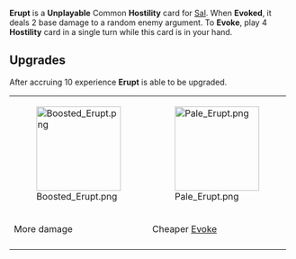 {{Card
|character = Sal
|rarity = Common
|cardtype = Hostility
|decktype = Negotiation
|upgradeable = Yes
|expreq = 10
|upgrade1 = Boosted Erupt
|upgrade2 = Pale Erupt}}
{{Quote|Do you have any idea who I am!?}}

'''Erupt''' is a '''Unplayable''' Common '''Hostility''' card for [[Sal]]. When '''Evoked''', it deals 2 base damage to a random enemy argument. To '''Evoke''', play 4 '''Hostility''' card in a single turn while this card is in your hand.

==Upgrades==
After accruing 10 experience '''Erupt''' is able to be upgraded. 
{| class="wikitable" style="text-align:center"
|-
|[[File:Boosted Erupt.png|150px]]
|[[File:Pale Erupt.png|150px]]
|-
!More damage
!Cheaper [[Evoke]]
|-
|}